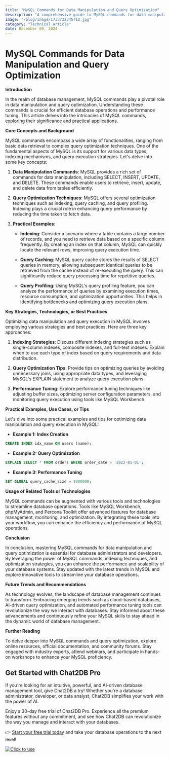 ```yaml
---
title: "MySQL Commands for Data Manipulation and Query Optimization"
description: "A comprehensive guide to MySQL commands for data manipulation and query optimization, covering key concepts, strategies, practical examples, and tools."
image: "/blog/image/1733732345712.jpg"
category: "Technical Article"
date: December 09, 2024
---
```


# MySQL Commands for Data Manipulation and Query Optimization

**Introduction**

In the realm of database management, MySQL commands play a pivotal role in data manipulation and query optimization. Understanding these commands is crucial for efficient database operations and performance tuning. This article delves into the intricacies of MySQL commands, exploring their significance and practical applications.

**Core Concepts and Background**

MySQL commands encompass a wide array of functionalities, ranging from basic data retrieval to complex query optimization techniques. One of the fundamental aspects of MySQL is its support for various data types, indexing mechanisms, and query execution strategies. Let's delve into some key concepts:

1. **Data Manipulation Commands**: MySQL provides a rich set of commands for data manipulation, including SELECT, INSERT, UPDATE, and DELETE. These commands enable users to retrieve, insert, update, and delete data from tables efficiently.

2. **Query Optimization Techniques**: MySQL offers several optimization techniques such as indexing, query caching, and query profiling. Indexing plays a crucial role in enhancing query performance by reducing the time taken to fetch data.

3. **Practical Examples**:

   - **Indexing**: Consider a scenario where a table contains a large number of records, and you need to retrieve data based on a specific column frequently. By creating an index on that column, MySQL can quickly locate the relevant rows, improving query execution time.

   - **Query Caching**: MySQL query cache stores the results of SELECT queries in memory, allowing subsequent identical queries to be retrieved from the cache instead of re-executing the query. This can significantly reduce query processing time for repetitive queries.

   - **Query Profiling**: Using MySQL's query profiling feature, you can analyze the performance of queries by examining execution times, resource consumption, and optimization opportunities. This helps in identifying bottlenecks and optimizing query execution plans.

**Key Strategies, Technologies, or Best Practices**

Optimizing data manipulation and query execution in MySQL involves employing various strategies and best practices. Here are three key approaches:

1. **Indexing Strategies**: Discuss different indexing strategies such as single-column indexes, composite indexes, and full-text indexes. Explain when to use each type of index based on query requirements and data distribution.

2. **Query Optimization Tips**: Provide tips on optimizing queries by avoiding unnecessary joins, using appropriate data types, and leveraging MySQL's EXPLAIN statement to analyze query execution plans.

3. **Performance Tuning**: Explore performance tuning techniques like adjusting buffer sizes, optimizing server configuration parameters, and monitoring query execution using tools like MySQL Workbench.

**Practical Examples, Use Cases, or Tips**

Let's dive into some practical examples and tips for optimizing data manipulation and query execution in MySQL:

- **Example 1: Index Creation**

```sql
CREATE INDEX idx_name ON users (name);
```

- **Example 2: Query Optimization**

```sql
EXPLAIN SELECT * FROM orders WHERE order_date > '2022-01-01';
```

- **Example 3: Performance Tuning**

```sql
SET GLOBAL query_cache_size = 1000000;
```

**Usage of Related Tools or Technologies**

MySQL commands can be augmented with various tools and technologies to streamline database operations. Tools like MySQL Workbench, phpMyAdmin, and Percona Toolkit offer advanced features for database management, monitoring, and optimization. By integrating these tools into your workflow, you can enhance the efficiency and performance of MySQL operations.

**Conclusion**

In conclusion, mastering MySQL commands for data manipulation and query optimization is essential for database administrators and developers. By leveraging the power of MySQL commands, indexing techniques, and optimization strategies, you can enhance the performance and scalability of your database systems. Stay updated with the latest trends in MySQL and explore innovative tools to streamline your database operations.

**Future Trends and Recommendations**

As technology evolves, the landscape of database management continues to transform. Embracing emerging trends such as cloud-based databases, AI-driven query optimization, and automated performance tuning tools can revolutionize the way we interact with databases. Stay informed about these advancements and continuously refine your MySQL skills to stay ahead in the dynamic world of database management.

**Further Reading**

To delve deeper into MySQL commands and query optimization, explore online resources, official documentation, and community forums. Stay engaged with industry experts, attend webinars, and participate in hands-on workshops to enhance your MySQL proficiency.

## Get Started with Chat2DB Pro

If you're looking for an intuitive, powerful, and AI-driven database management tool, give Chat2DB a try! Whether you're a database administrator, developer, or data analyst, Chat2DB simplifies your work with the power of AI.

Enjoy a 30-day free trial of Chat2DB Pro. Experience all the premium features without any commitment, and see how Chat2DB can revolutionize the way you manage and interact with your databases.

👉 [Start your free trial today](https://chat2db.ai/pricing) and take your database operations to the next level!


[![Click to use](/image/blog/bg/chat2db.jpg)](https://chat2db.ai/)
